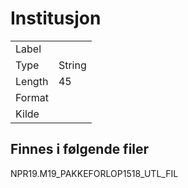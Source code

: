 
# Institusjon

| | |
|----|----|
| Label    |  |
| Type     | String |
| Length   | 45    |
| Format   |  |
| Kilde    |   |

## Finnes i følgende filer

NPR19.M19_PAKKEFORLOP1518_UTL_FIL


